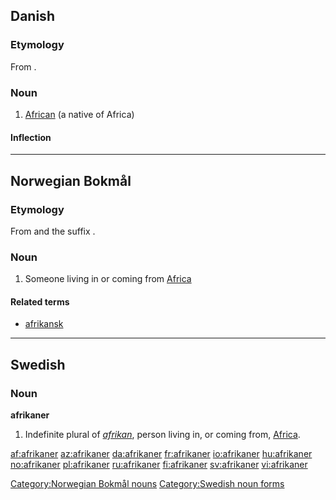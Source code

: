 {{also|Afrikaner}}
==Danish==
{{wikipedia|lang=da}}

===Etymology===
From {{etyl|la|da}} {{term|africanus||African|lang=la}}.

===Noun===
{{da-noun|en|e}}

# [[African]] (a native of Africa)

====Inflection====
{{da-noun-infl|en|e|afrikanerne||||afrikanernes}}

----

==Norwegian Bokmål==

===Etymology===
From {{term|Afrika}} and the suffix {{term|-aner}}.

===Noun===
{{no-noun-m2}}

# Someone living in or coming from [[Africa]]

====Related terms====
* [[afrikansk]]

[[Category:Norwegian Bokmål nouns]]

----

==Swedish==

===Noun===
'''afrikaner'''

# Indefinite plural of ''[[afrikan]]'', person living in, or coming from, [[Africa]].

[[Category:Swedish noun forms]]

[[af:afrikaner]]
[[az:afrikaner]]
[[da:afrikaner]]
[[fr:afrikaner]]
[[io:afrikaner]]
[[hu:afrikaner]]
[[no:afrikaner]]
[[pl:afrikaner]]
[[ru:afrikaner]]
[[fi:afrikaner]]
[[sv:afrikaner]]
[[vi:afrikaner]]